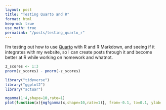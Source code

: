 ```yaml
---
layout: post
title: "Testing Quarto and R"
format: html
keep-md: true
use_math: true
permalink: "/posts/testing_quarto_r"
---
```

I'm testing out how to use [Quarto](https://quarto.org) with R and R Markdown, and seeing if it integrates with my website, so I can create posts through it and become better at R while working on homework and whatnot.
```r
z_scores <- 1:3
pnorm(z_scores) - pnorm(-z_scores)
```

```r
library("tidyverse")
library("ggplot2")
library("actuar")
```

```r
mgamma(1:4,shape=10,rate=1)
plot(function(x){mgfgamma(x,shape=10,rate=1)}, from=-0.1, to=0.1, ylab="Gamma MGF")
```